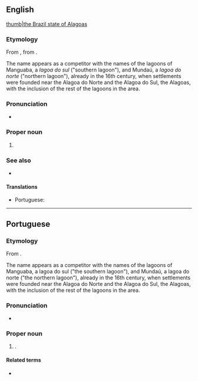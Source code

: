 {{also|Alagoa}}
==English==
[[file:Brazil State Alagoas.svg|thumb|the Brazil state of Alagoas]]

===Etymology===
From {{bor|en|pt|Alagoas}}, from {{m|pt|alagoas||lakes}}.

The name appears as a competitor with the names of the lagoons of Manguaba, a ''lagoa do sul'' ("southern lagoon"), and Mundaú, a ''lagoa do norte'' ("northern lagoon"), already in the 16th century, when settlements were founded near the Alagoa do Norte and the Alagoa do Sul, the Alagoas, with the inclusion of the rest of the lagoons in the area.

===Pronunciation===
* {{IPA|en|/ˌæləˈɡəʊəs/|/ˌɑːləˈɡəʊəs/|/ˌɑːlɑːˈɡəʊɑːs/}}

===Proper noun===
{{en-proper noun}}

# {{place|en|state|r/Northeast Region|c/Brazil|capital=Maceió}}

===See also===
* {{projectlink|pedia}}

====Translations====
{{trans-top|state in north-eastern Brazil}}
* Portuguese: {{t+|pt|Alagoas}}
{{trans-mid}}
{{trans-bottom}}

----

==Portuguese==

===Etymology===
From {{m|pt|alagoas||lakes}}.

The name appears as a competitor with the names of the lagoons of Manguaba, a lagoa do sul ("the southern lagoon"), and Mundaú, a lagoa do norte ("the northern lagoon"), already in the 16th century, when settlements were founded near the Alagoa do Norte and the Alagoa do Sul, the Alagoas, with the inclusion of the rest of the lagoons in the area.

===Pronunciation===
* {{a|Brazil}} {{IPA|pt|/ˌa.la.ˈɡo.ɐs/}}

===Proper noun===
{{pt-proper noun|m|g2=f-p}}

# {{place|pt|state|macroregion/pt:Northeast Region|c/pt:Brazil|capital=pt:Maceió}}.
#: {{syn|pt|AL}} {{gloss|abbreviation}}

====Related terms====
* {{l|pt|alagoano}} {{gloss|[[demonym]]}}